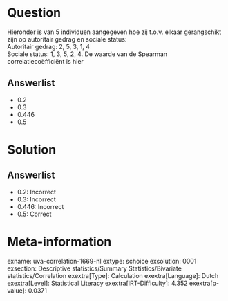 Question
========

Hieronder is van 5 individuen aangegeven hoe zij t.o.v. elkaar
gerangschikt zijn op autoritair gedrag en sociale status:\
Autoritair gedrag: 2, 5, 3, 1, 4\
Sociale status: 1, 3, 5, 2, 4. De waarde van de Spearman
correlatiecoëfficiënt is hier

Answerlist
----------

* 0.2
* 0.3
* 0.446
* 0.5

Solution
========

Answerlist
----------

* 0.2: Incorrect
* 0.3: Incorrect
* 0.446: Incorrect
* 0.5: Correct

Meta-information
================
exname: uva-correlation-1669-nl
extype: schoice
exsolution: 0001
exsection: Descriptive statistics/Summary Statistics/Bivariate statistics/Correlation
exextra[Type]: Calculation
exextra[Language]: Dutch
exextra[Level]: Statistical Literacy
exextra[IRT-Difficulty]: 4.352
exextra[p-value]: 0.0371
